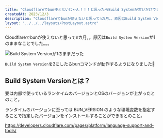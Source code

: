 ```yaml
---
title: "Cloudflareでbun使えないじゃん！！！と思ったらBuild Systemが古いだけでした"
createdAt: 2023/12/3
description: "Cloudflareでbunが使えないと思ってnカ月。。原因はBuild System Versionが1のままなことでした。。。 "
layout: "../../../layouts/PostLayout.astro"
---
```



Cloudflareでbunが使えないと思ってnカ月。。原因は`Build System Version`が1のままなことでした。。。

<Image
  src={buildSystemVersionPng}
  alt="Build System Versionが1のままだった"
  width={974}
  height={405}
  decoding="async"
  loading="lazy"
/>

`Build System Version`を2にしたらbunコマンドが動作するようになりました🎉

## Build System Versionとは？

要は内部で使っているランタイムのバージョンとOSのバージョンが上がったとのこと。

ランタイムのバージョンに至っては BUN_VERSION のような環境変数を指定することで指定したバージョンをインストールすることができるとのこと。

https://developers.cloudflare.com/pages/platform/language-support-and-tools/

